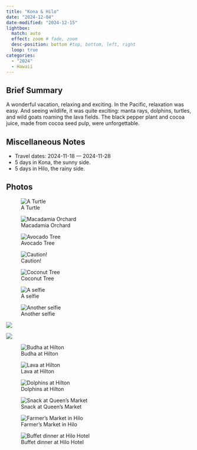 ```yaml
---
title: "Kona & Hilo"
date: "2024-12-04"
date-modified: "2024-12-15"
lightbox:
  match: auto
  effect: zoom # fade, zoom
  desc-position: bottom #top, bottom, left, right
  loop: true
categories:
  - "2024"
  - Hawaii
---
```


## Brief Summary

A wonderful vacation, relaxing and exciting. In the Pacific, relaxation was easy. And seeing wildlife, it was quite exciting: manta rays, dolphins, turtles, and wild goats roaming the lava fields. The black pepper plant and cocoa juice, made from cocoa seed pulp, were unforgettable.

## Miscellaneous Notes

-   Travel dates: 2024-11-18 — 2024-11-28
-   5 days in Kona, the sunny side.
-   5 days in Hilo, the rainy side.

## Photos

![A Turtle](images/Hawaii01.jpg){group="my-gallery"}

![Macadamia Orchard](images/Hawaii04.jpg){group="my-gallery"}

![Avocado Tree](images/Hawaii03.jpg){group="my-gallery"}

![Caution!](images/Hawaii02a.jpg){group="my-gallery"}

![Coconut Tree](images/Hawaii02.jpg){group="my-gallery"}

![A selfie](images/Hawaii00.jpg){group="my-gallery"}

![Another selfie](images/Hawaii13-01.jpeg){group="my-gallery"}

![](images/Hawaii12-01.jpeg){group="my-gallery"}

![](images/Hawaii11-01.jpeg){group="my-gallery"}

![Budha at Hilton](images/Hawaii10-01.jpeg){group="my-gallery"}

![Lava at Hilton](images/Hawaii9-01.jpeg){group="my-gallery"}

![Dolphins at Hilton](images/Hawaii8-01.jpeg){group="my-gallery"}

![Snack at Queen's Market](images/Hawaii7-01.jpeg){group="my-gallery"}

![Farmer's Market in Hilo](images/Hawaii6-01.jpeg){group="my-gallery"}

![Buffet dinner at Hilo Hotel](images/Hawaii5-01.jpeg){group="my-gallery"}
